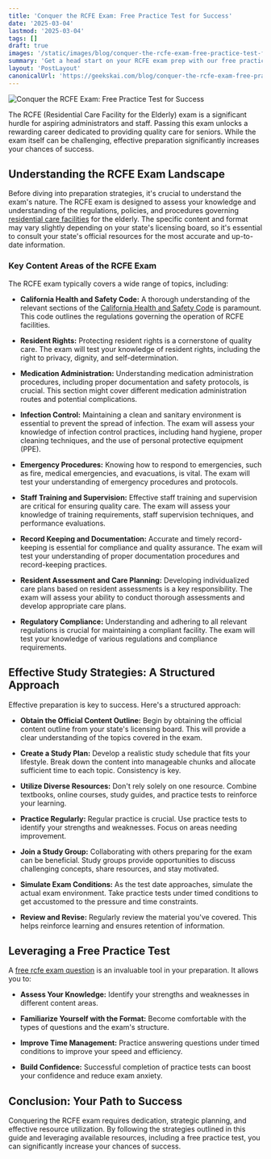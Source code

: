 ```yaml
---
title: 'Conquer the RCFE Exam: Free Practice Test for Success'
date: '2025-03-04'
lastmod: '2025-03-04'
tags: []
draft: true
images: '/static/images/blog/conquer-the-rcfe-exam-free-practice-test-for-success.png'
summary: 'Get a head start on your RCFE exam prep with our free practice test! This resource helps you assess your knowledge, identify weak areas, and build confidence before the big day.'
layout: 'PostLayout'
canonicalUrl: 'https://geekskai.com/blog/conquer-the-rcfe-exam-free-practice-test-for-success/'
---
```


![Conquer the RCFE Exam: Free Practice Test for Success](/static/images/blog/conquer-the-rcfe-exam-free-practice-test-for-success.png)

The RCFE (Residential Care Facility for the Elderly) exam is a significant hurdle for aspiring administrators and staff. Passing this exam unlocks a rewarding career dedicated to providing quality care for seniors. While the exam itself can be challenging, effective preparation significantly increases your chances of success.

## Understanding the RCFE Exam Landscape

Before diving into preparation strategies, it's crucial to understand the exam's nature. The RCFE exam is designed to assess your knowledge and understanding of the regulations, policies, and procedures governing [residential care facilities](https://caregiversns.org/resources/tiac/when-its-time-for-a-move/long-term-care/residential-care-facilities/) for the elderly. The specific content and format may vary slightly depending on your state's licensing board, so it's essential to consult your state's official resources for the most accurate and up-to-date information.

### Key Content Areas of the RCFE Exam

The RCFE exam typically covers a wide range of topics, including:

- **California Health and Safety Code:** A thorough understanding of the relevant sections of the [California Health and Safety Code](https://mec.santaclaracounty.gov/about-us/legislation-and-statutes/california-health-and-safety-code) is paramount. This code outlines the regulations governing the operation of RCFE facilities.

- **Resident Rights:** Protecting resident rights is a cornerstone of quality care. The exam will test your knowledge of resident rights, including the right to privacy, dignity, and self-determination.

- **Medication Administration:** Understanding medication administration procedures, including proper documentation and safety protocols, is crucial. This section might cover different medication administration routes and potential complications.

- **Infection Control:** Maintaining a clean and sanitary environment is essential to prevent the spread of infection. The exam will assess your knowledge of infection control practices, including hand hygiene, proper cleaning techniques, and the use of personal protective equipment (PPE).

- **Emergency Procedures:** Knowing how to respond to emergencies, such as fire, medical emergencies, and evacuations, is vital. The exam will test your understanding of emergency procedures and protocols.

- **Staff Training and Supervision:** Effective staff training and supervision are critical for ensuring quality care. The exam will assess your knowledge of training requirements, staff supervision techniques, and performance evaluations.

- **Record Keeping and Documentation:** Accurate and timely record-keeping is essential for compliance and quality assurance. The exam will test your understanding of proper documentation procedures and record-keeping practices.

- **Resident Assessment and Care Planning:** Developing individualized care plans based on resident assessments is a key responsibility. The exam will assess your ability to conduct thorough assessments and develop appropriate care plans.

- **Regulatory Compliance:** Understanding and adhering to all relevant regulations is crucial for maintaining a compliant facility. The exam will test your knowledge of various regulations and compliance requirements.

## Effective Study Strategies: A Structured Approach

Effective preparation is key to success. Here's a structured approach:

- **Obtain the Official Content Outline:** Begin by obtaining the official content outline from your state's licensing board. This will provide a clear understanding of the topics covered in the exam.

- **Create a Study Plan:** Develop a realistic study schedule that fits your lifestyle. Break down the content into manageable chunks and allocate sufficient time to each topic. Consistency is key.

- **Utilize Diverse Resources:** Don't rely solely on one resource. Combine textbooks, online courses, study guides, and practice tests to reinforce your learning.

- **Practice Regularly:** Regular practice is crucial. Use practice tests to identify your strengths and weaknesses. Focus on areas needing improvement.

- **Join a Study Group:** Collaborating with others preparing for the exam can be beneficial. Study groups provide opportunities to discuss challenging concepts, share resources, and stay motivated.

- **Simulate Exam Conditions:** As the test date approaches, simulate the actual exam environment. Take practice tests under timed conditions to get accustomed to the pressure and time constraints.

- **Review and Revise:** Regularly review the material you've covered. This helps reinforce learning and ensures retention of information.

## Leveraging a Free Practice Test

A [free rcfe exam question](https://practicetestgeeks.com/rcfe-practice-test/) is an invaluable tool in your preparation. It allows you to:

- **Assess Your Knowledge:** Identify your strengths and weaknesses in different content areas.

- **Familiarize Yourself with the Format:** Become comfortable with the types of questions and the exam's structure.

- **Improve Time Management:** Practice answering questions under timed conditions to improve your speed and efficiency.

- **Build Confidence:** Successful completion of practice tests can boost your confidence and reduce exam anxiety.

## Conclusion: Your Path to Success

Conquering the RCFE exam requires dedication, strategic planning, and effective resource utilization. By following the strategies outlined in this guide and leveraging available resources, including a free practice test, you can significantly increase your chances of success.
